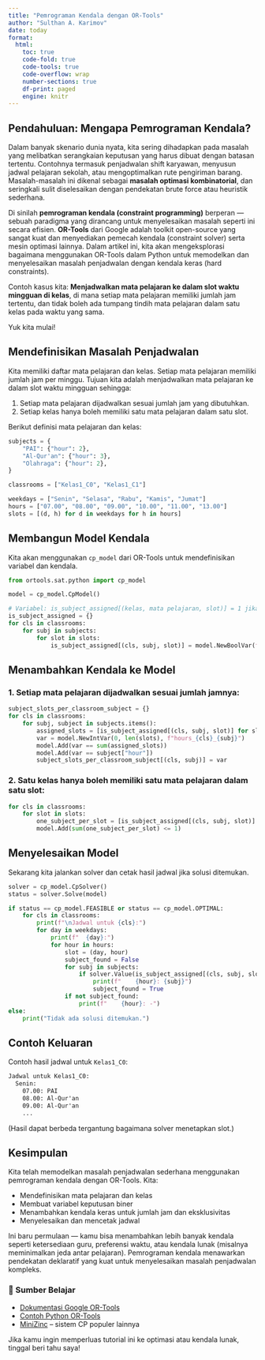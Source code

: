 ```yaml
---
title: "Pemrograman Kendala dengan OR-Tools"
author: "Sulthan A. Karimov"
date: today
format:
  html:
    toc: true
    code-fold: true
    code-tools: true
    code-overflow: wrap
    number-sections: true
    df-print: paged
    engine: knitr
---
```


## Pendahuluan: Mengapa Pemrograman Kendala?

Dalam banyak skenario dunia nyata, kita sering dihadapkan pada masalah yang melibatkan serangkaian keputusan yang harus dibuat dengan batasan tertentu. Contohnya termasuk penjadwalan shift karyawan, menyusun jadwal pelajaran sekolah, atau mengoptimalkan rute pengiriman barang. Masalah-masalah ini dikenal sebagai **masalah optimasi kombinatorial**, dan seringkali sulit diselesaikan dengan pendekatan brute force atau heuristik sederhana.

Di sinilah **pemrograman kendala (constraint programming)** berperan — sebuah paradigma yang dirancang untuk menyelesaikan masalah seperti ini secara efisien. **OR-Tools** dari Google adalah toolkit open-source yang sangat kuat dan menyediakan pemecah kendala (constraint solver) serta mesin optimasi lainnya. Dalam artikel ini, kita akan mengeksplorasi bagaimana menggunakan OR-Tools dalam Python untuk memodelkan dan menyelesaikan masalah penjadwalan dengan kendala keras (hard constraints).

Contoh kasus kita: **Menjadwalkan mata pelajaran ke dalam slot waktu mingguan di kelas**, di mana setiap mata pelajaran memiliki jumlah jam tertentu, dan tidak boleh ada tumpang tindih mata pelajaran dalam satu kelas pada waktu yang sama.

Yuk kita mulai!

## Mendefinisikan Masalah Penjadwalan

Kita memiliki daftar mata pelajaran dan kelas. Setiap mata pelajaran memiliki jumlah jam per minggu. Tujuan kita adalah menjadwalkan mata pelajaran ke dalam slot waktu mingguan sehingga:

1. Setiap mata pelajaran dijadwalkan sesuai jumlah jam yang dibutuhkan.
2. Setiap kelas hanya boleh memiliki satu mata pelajaran dalam satu slot.

Berikut definisi mata pelajaran dan kelas:

```python
subjects = {
    "PAI": {"hour": 2},
    "Al-Qur'an": {"hour": 3},
    "Olahraga": {"hour": 2},
}

classrooms = ["Kelas1_C0", "Kelas1_C1"]

weekdays = ["Senin", "Selasa", "Rabu", "Kamis", "Jumat"]
hours = ["07.00", "08.00", "09.00", "10.00", "11.00", "13.00"]
slots = [(d, h) for d in weekdays for h in hours]
```

## Membangun Model Kendala

Kita akan menggunakan `cp_model` dari OR-Tools untuk mendefinisikan variabel dan kendala.

```python
from ortools.sat.python import cp_model

model = cp_model.CpModel()

# Variabel: is_subject_assigned[(kelas, mata pelajaran, slot)] = 1 jika dijadwalkan di slot tersebut
is_subject_assigned = {}
for cls in classrooms:
    for subj in subjects:
        for slot in slots:
            is_subject_assigned[(cls, subj, slot)] = model.NewBoolVar(f"{cls}_{subj}_{slot}")
```

## Menambahkan Kendala ke Model

### 1. Setiap mata pelajaran dijadwalkan sesuai jumlah jamnya:

```python
subject_slots_per_classroom_subject = {}
for cls in classrooms:
    for subj, subject in subjects.items():
        assigned_slots = [is_subject_assigned[(cls, subj, slot)] for slot in slots]
        var = model.NewIntVar(0, len(slots), f"hours_{cls}_{subj}")
        model.Add(var == sum(assigned_slots))
        model.Add(var == subject["hour"])
        subject_slots_per_classroom_subject[(cls, subj)] = var
```

### 2. Satu kelas hanya boleh memiliki satu mata pelajaran dalam satu slot:

```python
for cls in classrooms:
    for slot in slots:
        one_subject_per_slot = [is_subject_assigned[(cls, subj, slot)] for subj in subjects]
        model.Add(sum(one_subject_per_slot) <= 1)
```

## Menyelesaikan Model

Sekarang kita jalankan solver dan cetak hasil jadwal jika solusi ditemukan.

```python
solver = cp_model.CpSolver()
status = solver.Solve(model)

if status == cp_model.FEASIBLE or status == cp_model.OPTIMAL:
    for cls in classrooms:
        print(f"\nJadwal untuk {cls}:")
        for day in weekdays:
            print(f"  {day}:")
            for hour in hours:
                slot = (day, hour)
                subject_found = False
                for subj in subjects:
                    if solver.Value(is_subject_assigned[(cls, subj, slot)]) == 1:
                        print(f"    {hour}: {subj}")
                        subject_found = True
                if not subject_found:
                    print(f"    {hour}: -")
else:
    print("Tidak ada solusi ditemukan.")
```

## Contoh Keluaran

Contoh hasil jadwal untuk `Kelas1_C0`:

```txt
Jadwal untuk Kelas1_C0:
  Senin:
    07.00: PAI
    08.00: Al-Qur'an
    09.00: Al-Qur'an
    ...
```

(Hasil dapat berbeda tergantung bagaimana solver menetapkan slot.)

## Kesimpulan

Kita telah memodelkan masalah penjadwalan sederhana menggunakan pemrograman kendala dengan OR-Tools. Kita:

* Mendefinisikan mata pelajaran dan kelas
* Membuat variabel keputusan biner
* Menambahkan kendala keras untuk jumlah jam dan eksklusivitas
* Menyelesaikan dan mencetak jadwal

Ini baru permulaan — kamu bisa menambahkan lebih banyak kendala seperti ketersediaan guru, preferensi waktu, atau kendala lunak (misalnya meminimalkan jeda antar pelajaran). Pemrograman kendala menawarkan pendekatan deklaratif yang kuat untuk menyelesaikan masalah penjadwalan kompleks.

### 🔗 Sumber Belajar

* [Dokumentasi Google OR-Tools](https://developers.google.com/optimization)
* [Contoh Python OR-Tools](https://github.com/google/or-tools/tree/stable/examples/python)
* [MiniZinc](https://www.minizinc.org/) – sistem CP populer lainnya

Jika kamu ingin memperluas tutorial ini ke optimasi atau kendala lunak, tinggal beri tahu saya!
